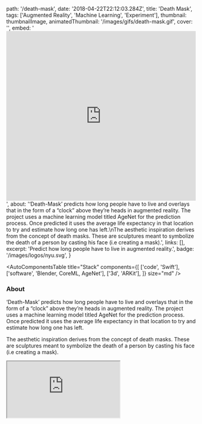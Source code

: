 
  path: '/death-mask',
  date: '2018-04-22T22:12:03.284Z',
  title: 'Death Mask',
  tags: ['Augmented Reality', 'Machine Learning', 'Experiment'],
  thumbnail: thumbnailImage,
  animatedThumbnail: '/images/gifs/death-mask.gif',
  cover: '',
  embed:
    '<iframe width="100%" height="450" src="https://www.youtube.com/embed/OzndnZuvu2c?rel=0&amp;controls=0&amp;showinfo=0" frameborder="0" allow="autoplay; encrypted-media" allowfullscreen></iframe>',
  about:
    '‘Death-Mask’ predicts how long people have to live and overlays that in the form of a “clock” above they’re heads in augmented reality. The project uses a machine learning model titled AgeNet for the prediction process. Once predicted it uses the average life expectancy in that location to try and estimate how long one has left.\nThe aesthetic inspiration derives from the concept of death masks. These are sculptures meant to symbolize the death of a person by casting his face (i.e creating a mask).',
  links: [],
  excerpt: 'Predict how long people have to live in augmented reality.',
  badge: '/images/logos/nyu.svg',
}

<AutoComponentsTable
  title="Stack"
  components={[
    ['code', 'Swift'],
    ['software', 'Blender, CoreML, AgeNet'],
    ['3d', 'ARKit'],
  ]}
  size="md"
/>

### About

‘Death-Mask’ predicts how long people have to live and overlays that in the form of a “clock” above they’re heads in augmented reality. The project uses a machine learning model titled AgeNet for the prediction process. Once predicted it uses the average life expectancy in that location to try and estimate how long one has left.

The aesthetic inspiration derives from the concept of death masks. These are sculptures meant to symbolize the death of a person by casting his face (i.e creating a mask).

<iframe src="https://www.youtube.com/embed/OzndnZuvu2c?rel=0&amp;controls=0&amp;showinfo=0" />

### Press

- [Wired](https://www.wired.it/attualita/tech/2017/12/20/death-mask-realta-morte-previsione/)
- [UploadVR](https://uploadvr.com/arkit-death-mask/)
- [Next Reailty](https://next.reality.news/news/ar-experiment-adds-life-clock-anyone-with-face-0181330/)
- [VRInside](https://vrinside.jp/news/death-mask/)
- [Shiropen](https://shiropen.com/2017/11/29/29963)
- [Owdin](https://owdin.live/2017/11/24/death-mask-combien-dannees-de-vie-vous-reste-t-il-version-realite-augmentee/)
- [prosthetic knowledge](http://prostheticknowledge.tumblr.com/post/167809095736/death-mask-programming-project-from-or-fleisher)
- [Realite Virtuelle](https://www.realite-virtuelle.com/death-mask-age-mort-2911)

### Credits

Developed with <a target="_blank" href="http://agermanidis.com">Anastasis Germanidis</a>
